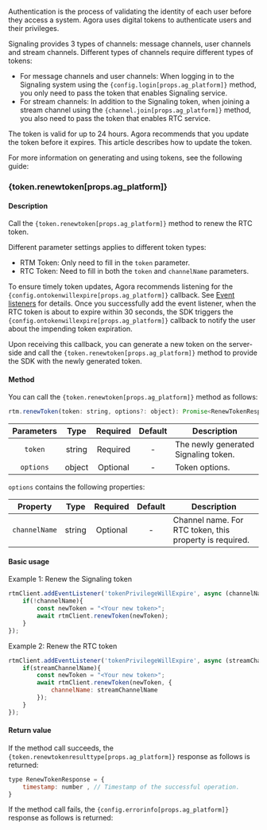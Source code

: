 
Authentication is the process of validating the identity of each user before they access a system. Agora uses digital tokens to authenticate users and their privileges.

Signaling provides 3 types of channels: message channels, user channels and stream channels. Different types of channels require different types of tokens:

- For message channels and user channels: When logging in to the Signaling system using the <code>{config.login[props.ag_platform]}</code> method, you only need to pass the token that enables Signaling service.
- For stream channels: In addition to the Signaling token, when joining a stream channel using the <code>{channel.join[props.ag_platform]}</code> method, you also need to pass the token that enables RTC service.

The token is valid for up to 24 hours. Agora recommends that you update the token before it expires. This article describes how to update the token.

For more information on generating and using tokens, see the following guide:

### {token.renewtoken[props.ag_platform]}

#### Description

<span className="index-desc-renewtoken">Call the <code>{token.renewtoken[props.ag_platform]}</code> method to renew the RTC token.</span>

Different parameter settings applies to different token types:

- RTM Token: Only need to fill in the `token` parameter.
- RTC Token: Need to fill in both the `token` and `channelName` parameters.

To ensure timely token updates, Agora recommends listening for the <code>{config.ontokenwillexpire[props.ag_platform]}</code> callback. See <a href="#event-listeners">Event listeners</a> for details. Once you successfully add the event listener, when the RTC token is about to expire within 30 seconds, the SDK triggers the <code>{config.ontokenwillexpire[props.ag_platform]}</code> callback to notify the user about the impending token expiration.

Upon receiving this callback, you can generate a new token on the server-side and call the <code>{token.renewtoken[props.ag_platform]}</code> method to provide the SDK with the newly generated token.

#### Method

You can call the <code>{token.renewtoken[props.ag_platform]}</code> method as follows:

```javascript
rtm.renewToken(token: string, options?: object): Promise<RenewTokenResponse>
```

| Parameters | Type | Required | Default | Description |
| :--------------: | :------------------------------------------------------------: | :------: | :----: | ---------------------------------------------------------------------------------------------------------------------------------------------------------------------- |
| `token` | string | Required | - | The newly generated Signaling token. |
|   `options`   | object |   Optional   |   -    | Token options.                    |

<code>options</code> contains the following properties:

|       Property       |  Type   | Required | Default  | Description                                                                                 |
| :--------------: | :-----: | :------: | :-----: | ------------------------------------------------------------------------------------- |
| `channelName` | string |   Optional   |   -    | Channel name. For RTC token, this property is required.                       |

#### Basic usage

Example 1: Renew the Signaling token

```javascript 
rtmClient.addEventListener('tokenPrivilegeWillExpire', async (channelName) => {
    if(!channelName){
        const newToken = "<Your new token>";
        await rtmClient.renewToken(newToken);
    }
});
```

Example 2: Renew the RTC token

```javascript 
rtmClient.addEventListener('tokenPrivilegeWillExpire', async (streamChannelName) => {
    if(streamChannelName){
        const newToken = "<Your new token>";
        await rtmClient.renewToken(newToken, {
            channelName: streamChannelName
        });
    }
});
```

#### Return value

If the method call succeeds, the <code>{token.renewtokenresulttype[props.ag_platform]}</code> response as follows is returned:

```js 
type RenewTokenResponse = {
    timestamp: number , // Timestamp of the successful operation.
}
```

If the method call fails, the <code>{config.errorinfo[props.ag_platform]}</code> response as follows is returned:

<Status />